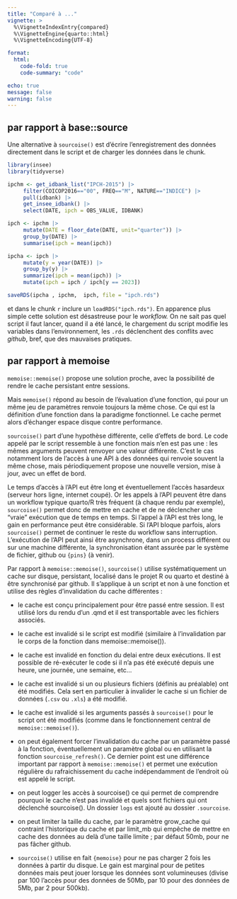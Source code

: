 ```yaml
---
title: "Comparé à ..."
vignette: >
  %\VignetteIndexEntry{compared}
  %\VignetteEngine{quarto::html}
  %\VignetteEncoding{UTF-8}

format:
  html:
    code-fold: true
    code-summary: "code"

echo: true
message: false
warning: false
---
```


## par rapport à base::source

Une alternative à `sourcoise()` est d'écrire l'enregistrement des données directement dans le script et de charger les données dans le chunk.

``` r
library(insee)
library(tidyverse)

ipchm <- get_idbank_list("IPCH-2015") |>
     filter(COICOP2016=="00", FREQ=="M", NATURE=="INDICE") |> 
     pull(idbank) |>
     get_insee_idbank() |>
     select(DATE, ipch = OBS_VALUE, IDBANK)

ipch <- ipchm |>
     mutate(DATE = floor_date(DATE, unit="quarter")) |>
     group_by(DATE) |>
     summarise(ipch = mean(ipch))

ipcha <- ipch |> 
     mutate(y = year(DATE)) |> 
     group_by(y) |>
     summarize(ipch = mean(ipch)) |> 
     mutate(ipch = ipch / ipch[y == 2023])

saveRDS(ipcha , ipchm,  ipch, file = "ipch.rds")
```

et dans le chunk `r` inclure un `loadRDS("ipch.rds")`. En apparence plus simple cette solution est désastreuse pour le *workflow.* On ne sait pas quel script il faut lancer, quand il a été lancé, le chargement du script modifie les variables dans l'environnement, les `.rds` déclenchent des conflits avec *github*, bref, que des mauvaises pratiques.

## par rapport à memoise

`memoise::memoise()` propose une solution proche, avec la possibilité de rendre le cache persistant entre sessions.

Mais `memoise()` répond au besoin de l'évaluation d'une fonction, qui pour un même jeu de paramètres renvoie toujours la même chose. Ce qui est la définition d'une fonction dans la paradigme fonctionnel. Le cache permet alors d'échanger espace disque contre performance.

`sourcoise()` part d'une hypothèse différente, celle d'effets de bord. Le code appelé par le script ressemble à une fonction mais n'en est pas une : les mêmes arguments peuvent renvoyer une valeur différente. C'est le cas notamment lors de l'accès à une API à des données qui renvoie souvent la même chose, mais périodiquement propose une nouvelle version, mise à jour, avec un effet de bord.

Le temps d'accès à l'API eut être long et éventuellement l'accès hasardeux (serveur hors ligne, internet coupé). Or les appels à l'API peuvent être dans un workflow typique quarto/R très fréquent (à chaque rendu par exemple), `sourcoise()` permet donc de mettre en cache et de ne déclencher une "vraie" exécution que de temps en temps. Si l'appel à l'API est très long, le gain en performance peut être considérable. Si l'API bloque parfois, alors `sourcoise()` permet de continuer le reste du workflow sans interruption. L'exécution de l'API peut ainsi être asynchrone, dans un process différent ou sur une machine différente, la synchronisation étant assurée par le système de fichier, github ou `{pins}` (à venir).

Par rapport à `memoise::memoise()`, `sourcoise()` utilise systématiquement un cache sur disque, persistant, localisé dans le projet R ou quarto et destiné à être synchronisé par github. Il s'applique à un script et non à une fonction et utilise des règles d'invalidation du cache différentes :

-   le cache est conçu principalement pour être passé entre session. Il est utilisé lors du rendu d'un .qmd et il est transportable avec les fichiers associés.

-   le cache est invalidé si le script est modifié (similaire à l'invalidation par le corps de la fonction dans memoise::memoise()).

-   le cache est invalidé en fonction du delai entre deux exécutions. Il est possible de ré-exécuter le code si il n'a pas été exécuté depuis une heure, une journée, une semaine, etc...

-   le cache est invalidé si un ou plusieurs fichiers (définis au préalable) ont été modifiés. Cela sert en particulier à invalider le cache si un fichier de données (`.csv` ou `.xls`) a été modifié.

-   le cache est invalidé si les arguments passés à `sourcoise()` pour le script ont été modifiés (comme dans le fonctionnement central de `memoise::memoise()`).

-   on peut également forcer l'invalidation du cache par un paramètre passé à la fonction, éventuellement un paramètre global ou en utilisant la fonction `sourcoise_refresh()`. Ce dernier point est une différence important par rapport à `memoise::memoise()` et permet une exécution régulière du rafraichissement du cache indépendamment de l'endroit où est appelé le script.

-   on peut logger les accès à sourcoise() ce qui permet de comprendre pourquoi le cache n'est pas invalidé et quels sont fichiers qui ont déclenché sourcoise(). Un dossier `logs` est ajouté au dossier `.sourcoise`.

-   on peut limiter la taille du cache, par le paramètre grow_cache qui contraint l'historique du cache et par limit_mb qui empêche de mettre en cache des données au delà d'une taille limite ; par défaut 50mb, pour ne pas fâcher github.

-   `sourcoise()` utilise en fait `{memoise}` pour ne pas charger 2 fois les données à partir du disque. Le gain est marginal pour de petites données mais peut jouer lorsque les données sont volumineuses (divise par 100 l'accès pour des données de 50Mb, par 10 pour des données de 5Mb, par 2 pour 500kb).
